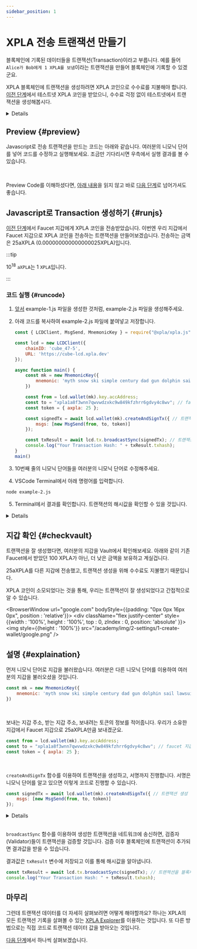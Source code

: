 ```yaml
---
sidebar_position: 1
---
```


# XPLA 전송 트랜잭션 만들기


블록체인에 기록된 데이터들을 트랜잭션(Transaction)이라고 부릅니다. 예를 들어 `Alice가 Bob에게 1 XPLA를 보냄`이라는 트랜잭션을 만들어 블록체인에 기록할 수 있겠군요. 

XPLA 블록체인에 트랜잭션을 생성하려면 XPLA 코인으로 수수료를 지불해야 합니다. [이전 단계](/docs/settings/create-wallet/get-testnet-xpla)에서 테스트넷 XPLA 코인을 받았으니, 수수료 걱정 없이 테스트넷에서 트랜잭션을 생성해봅시다. 

<Details summary="블록체인에 트랜잭션을 생성하려면 왜 수수료를 지불해야 하나요?">

블록체인에 트랜잭션이 어떻게 생성되는지 예시로 살펴봅시다. `Alice가 Bob에게 1 XPLA를 보냄`이라는 트랜잭션을 네트워크에 알립니다(BroadCast). 그렇다면 Alice가 1 XPLA 이상을 보유하고 있는지, Alice가 트랜잭션을 생성한 것이 맞는지 등 트랜잭션에 대해 검증할 필요가 있습니다.

트랜잭션을 검증하는 역할을 [검증자(Validator)](https://docs.xpla.io/docs/full-node/manage-a-validator/validator-faq/)들이 담당합니다. 검증자들은 모든 블록체인 데이터를 확인하여, 새로 블록에 담을 트랜잭션에 문제가 없는지를 검증합니다.

검증자들은 [블록체인의 시작부터 현재까지 기록된 모든 데이터를 저장](https://docs.xpla.io/docs/full-node/run-a-full-node/overview/)하고 있으면서, 네트워크에서 계속 트랜잭션을 받아 검증하기 때문에 많은 컴퓨팅 자원이 필요합니다. 우리는 컴퓨팅 자원을 사용하지 않는 대신에, 수수료를 지불하여 검증자들에게 트랜잭션 생성을 요청합니다. 이를 PoS(Proof of Stake) 방식이라고 합니다.

또한 수수료는 악의적인 공격자가 트랜잭션을 무한히 발생시켜 블록체인 네트워크에 부하를 걸지 못하도록 방지하는 역할도 있습니다. 

</Details>

## Preview {#preview}

Javascript로 전송 트랜잭션을 만드는 코드는 아래와 같습니다. 여러분의 니모닉 단어를 넣어 코드를 수정하고 실행해보세요. 조금만 기다리시면 우측에서 실행 결과를 볼 수 있습니다.

<Ex02 />

<br/>

Preview Code를 이해하셨다면, [아래 내용](/docs/settings/create-testnet-transaction/send-tx#runjs)을 읽지 않고 바로 [다음 단계](/docs/settings/create-testnet-transaction/check-tx-in-explorer)로 넘어가셔도 좋습니다.


## Javascript로 Transaction 생성하기 {#runjs}

[이전 단계](/docs/settings/create-wallet/get-testnet-xpla)에서 Faucet 지갑에게 XPLA 코인을 전송받았습니다. 이번엔 우리 지갑에서 Faucet 지갑으로 XPLA 코인을 전송하는 트랜잭션을 만들어보겠습니다. 전송하는 금액은 25aXPLA (0.000000000000000025XPLA)입니다.

:::tip

10<sup>18</sup> `aXPLA`는 1 `XPLA`입니다.

:::

### 코드 실행 {#runcode}

1. [앞서](/docs/settings/create-wallet/create-wallet-with-js#runjs) example-1.js 파일을 생성한 것처럼, example-2.js 파일을 생성해주세요.

2. 아래 코드를 복사하여 example-2.js 파일에 붙여넣고 저장합니다.

    ```js
    const { LCDClient, MsgSend, MnemonicKey } = require("@xpla/xpla.js");

    const lcd = new LCDClient({
        chainID: 'cube_47-5',
        URL: 'https://cube-lcd.xpla.dev'
    });

    async function main() {
        const mk = new MnemonicKey({
            mnemonic: 'myth snow ski simple century dad gun dolphin sail lawsuit fringe image toast betray frown keep harbor flash table prevent isolate panic tag vehicle',
        })

        const from = lcd.wallet(mk).key.accAddress;
        const to = "xpla1a8f3wnn7qwvwdzxkc9w849kfzhrr6gdvy4c8wv"; // faucet 지갑 주소
        const token = { axpla: 25 };

        const signedTx = await lcd.wallet(mk).createAndSignTx({ // 트랜잭션 생성 및 사이닝, 트랜잭션 fee 설정
            msgs: [new MsgSend(from, to, token)]
        });

        const txResult = await lcd.tx.broadcastSync(signedTx); // 트랜잭션을 블록체인에 전송
        console.log("Your Transaction Hash: " + txResult.txhash);
    }
    main()
    ```

3. 10번째 줄의 니모닉 단어들을 여러분의 니모닉 단어로 수정해주세요.

4. VSCode Terminal에서 아래 명령어를 입력합니다.

  ```bash
  node example-2.js
  ```

5. Terminal에서 결과를 확인합니다. 트랜잭션의 해시값을 확인할 수 있을 것입니다.

<Details summary="해시값이란 무엇인가요?">

해시값이란 `다양한 길이의 데이터를 일정한 길이의 데이터로 변환한 값`입니다. 데이터를 변환하는 방법은 적용하는 알고리즘에 따라 달라집니다.

대표적인 `SHA256` 알고리즘을 이용하여 예시를 살펴봅시다. 두 입력값의 데이터 길이는 다르지만, 해시값 길이는 모두 64개로 동일한 것을 알 수 있습니다.

- 입력값 : `helloworld`

  해시값 : `936A185CAAA266BB9CBE981E9E05CB78CD732B0B3280EB944412BB6F8F8F07AF`

- 입력값 : `xpla`

  해시값 : `2AA54B6285BB3FCF0A69452991C15DB65B76313950C4D6EF74E584AA5F0E3286`

해시값의 특징으로는, 입력값이 조금만 달라져도 해시값이 크게 바뀐다는 점, 해시값을 통해 입력값이 무엇인지는 알아내기 어렵다는 점 등이 있습니다.

우리가 생성한 트랜잭션은 `트랜잭션이 포함된 블록의 높이(Height)`, `트랜잭션이 발생한 시간`, `트랜잭션 수수료` 등 다양한 데이터를 가지고 있습니다. 이러한 데이터를 입력값으로 트랜잭션의 해시값이 결정됩니다.

</Details>

## 지갑 확인 {#checkvault}

트랜잭션을 잘 생성했다면, 여러분의 지갑을 Vault에서 확인해보세요. 아래와 같이 기존 Faucet에서 받았던 100 XPLA가 아닌, 더 낮은 금액을 보유하고 계실겁니다.

25aXPLA를 다른 지갑에 전송했고, 트랜잭션 생성을 위해 수수료도 지불했기 때문입니다.

XPLA 코인이 소모되었다는 것을 통해, 우리는 트랜잭션이 잘 생성되었다고 간접적으로 알 수 있습니다.

<BrowserWindow url="google.com" bodyStyle={{padding: "0px 0px 16px 0px", position : 'relative'}}>
    <div className="flex justify-center" style={{width : '100%', height : '100%', top : 0, zIndex : 0, position: 'absolute' }}>
        <img  style={{height : '100%'}} src="/academy/img/2-settings/1-create-wallet/google.png" />
    </div>
<div className="flex justify-end" style={{zIndex : 1,position:'relative'}}>
    <VaultImgCard imgSrc="/academy/img/2-settings/2-create-testnet-transaction/send-tx/sendtx-checkfee.png" />
</div>
</BrowserWindow>

## 설명 {#explaination}

먼저 니모닉 단어로 지갑을 불러왔습니다. 여러분은 다른 니모닉 단어를 이용하여 여러분의 지갑을 불러오셨을 것입니다.

```js
const mk = new MnemonicKey({
    mnemonic: 'myth snow ski simple century dad gun dolphin sail lawsuit fringe image toast betray frown keep harbor flash table prevent isolate panic tag vehicle',
})
```

<br/>

보내는 지갑 주소, 받는 지갑 주소, 보내려는 토큰의 정보를 적어줍니다. 우리가 소유한 지갑에서 Faucet 지갑으로 25aXPLA만큼 보내겠군요. 

```js
const from = lcd.wallet(mk).key.accAddress;
const to = "xpla1a8f3wnn7qwvwdzxkc9w849kfzhrr6gdvy4c8wv"; // faucet 지갑 주소
const token = { axpla: 25 };
```

<br/>

`createAndSignTx` 함수를 이용하여 트랜잭션을 생성하고, 서명까지 진행합니다. 서명은 니모닉 단어를 알고 있으면 이렇게 코드로 진행할 수 있습니다.

```js
const signedTx = await lcd.wallet(mk).createAndSignTx({ // 트랜잭션 생성 및 사이닝, 트랜잭션 fee 설정
    msgs: [new MsgSend(from, to, token)]
});
```
<Details summary="서명이란 무엇인가요?">

서명은 `지갑의 주인이 트랜잭션을 만듦`을 증명하는 수단입니다.

우리는 이번 단계에서 트랜잭션을 만들어 우리 지갑에서 다른 지갑으로 XPLA를 전송해보았습니다. 그러나 악의적인 사람이 내 지갑의 XPLA를 다른 지갑으로 전송할 수 있으면 안되겠죠.

이것을 방지하는 것이 바로 서명입니다. 서명은 지갑의 니모닉 단어나 개인키를 알아야만 진행할 수 있습니다. 따라서 여러 번 언급드렸지만 니모닉 단어를 잘 보관해야 합니다. 니모닉 단어를 알고 있으면 다른 사람이 서명을 진행할 수 있고, 이를 통해 자금을 탈취할 수 있게 되니까요.


뿐만 아니라 서명은 더 다양한 의미를 지니고 있습니다. 서명은 트랜잭션의 데이터를 이용하여 만들어지는데, 트랜잭션 내 데이터를 수정하면 기존 서명은 효력이 사라집니다. 다시 서명을 진행해야 하죠. 이를 통해 다른 사람이 몰래 트랜잭션 데이터를 수정하는 것을 방지할 수 있습니다. 

참고로 트랜잭션의 서명이 타당한지를 검증하는 사람들이 앞서 언급했던 검증자(Validator)들입니다.

</Details>

<br/>

`broadcastSync` 함수를 이용하여 생성한 트랜잭션을 네트워크에 송신하면, 검증자(Validator)들이 트랜잭션을 검증할 것입니다. 검증 이후 블록체인에 트랜잭션이 추가되면 결과값을 받을 수 있습니다. 

결과값은 `txResult` 변수에 저장되고 이를 통해 해시값을 알아냅니다.

```js
const txResult = await lcd.tx.broadcastSync(signedTx); // 트랜잭션을 블록체인에 전송
console.log("Your Transaction Hash: " + txResult.txhash);
```

## 마무리

그런데 트랜잭션 데이터를 더 자세히 살펴보려면 어떻게 해야할까요? 하나는 XPLA의 모든 트랜잭션 기록을 살펴볼 수 있는 [XPLA Explorer](https://explorer.xpla.io/)를 이용하는 것입니다. 또 다른 방법으로는 직접 코드로 트랜잭션 데이터 값을 받아오는 것입니다.

[다음 단계](/docs/settings/create-testnet-transaction/check-tx-in-explorer)에서 하나씩 살펴보겠습니다.
